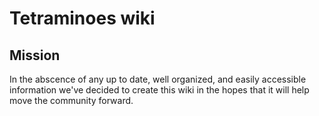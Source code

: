 # Tetraminoes wiki

## Mission

In the abscence of any up to date, well organized, and easily accessible information we've decided to create this wiki in the hopes that it will help move the community forward.